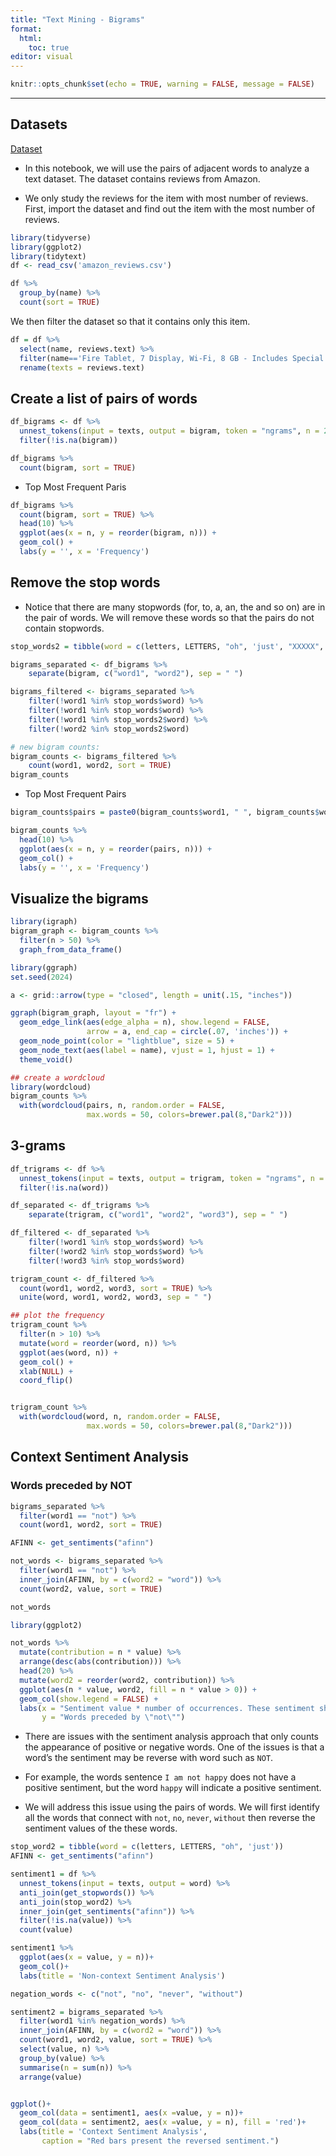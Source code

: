 ```yaml
---
title: "Text Mining - Bigrams"
format: 
  html: 
    toc: true
editor: visual
---
```


```r
knitr::opts_chunk$set(echo = TRUE, warning = FALSE, message = FALSE)
```

------------------------------------------------------------------------


## Datasets

[Dataset](amazon_reviews.csv)

- In this notebook, we will use the pairs of adjacent words to analyze a text dataset.  The dataset contains reviews from Amazon. 

- We only study the reviews for the item with most number of reviews. First, import the dataset and find out the item with the most number of reviews. 


```r
library(tidyverse)
library(ggplot2)
library(tidytext)
df <- read_csv('amazon_reviews.csv')

df %>% 
  group_by(name) %>% 
  count(sort = TRUE)
```

We then filter the dataset so that it contains only this item. 

```r
df = df %>% 
  select(name, reviews.text) %>% 
  filter(name=='Fire Tablet, 7 Display, Wi-Fi, 8 GB - Includes Special Offers, Magenta') %>% 
  rename(texts = reviews.text)
```

## Create a list of pairs of words

```r
df_bigrams <- df %>%
  unnest_tokens(input = texts, output = bigram, token = "ngrams", n = 2) %>% 
  filter(!is.na(bigram))

df_bigrams %>%
  count(bigram, sort = TRUE)
```

- Top Most Frequent Paris

```r
df_bigrams %>%
  count(bigram, sort = TRUE) %>% 
  head(10) %>% 
  ggplot(aes(x = n, y = reorder(bigram, n))) +
  geom_col() +
  labs(y = '', x = 'Frequency')
```


## Remove the stop words

- Notice that there are many stopwords (for, to, a, an, the and so on) are in the pair of words. We will remove these words so that the pairs do not contain stopwords. 

```r

stop_words2 = tibble(word = c(letters, LETTERS, "oh", 'just', "XXXXX", "XXXX", "XX", "xxxx", "xxxxx", "xx"))

bigrams_separated <- df_bigrams %>%
    separate(bigram, c("word1", "word2"), sep = " ")

bigrams_filtered <- bigrams_separated %>%
    filter(!word1 %in% stop_words$word) %>%
    filter(!word1 %in% stop_words$word) %>%
    filter(!word1 %in% stop_words2$word) %>%
    filter(!word2 %in% stop_words2$word)

# new bigram counts:
bigram_counts <- bigrams_filtered %>% 
    count(word1, word2, sort = TRUE)
bigram_counts
```

- Top Most Frequent Pairs

```r
bigram_counts$pairs = paste0(bigram_counts$word1, " ", bigram_counts$word2)

bigram_counts %>% 
  head(10) %>% 
  ggplot(aes(x = n, y = reorder(pairs, n))) +
  geom_col() +
  labs(y = '', x = 'Frequency')
```


## Visualize the bigrams

```r
library(igraph)
bigram_graph <- bigram_counts %>%
  filter(n > 50) %>%
  graph_from_data_frame()

library(ggraph)
set.seed(2024)

a <- grid::arrow(type = "closed", length = unit(.15, "inches"))

ggraph(bigram_graph, layout = "fr") +
  geom_edge_link(aes(edge_alpha = n), show.legend = FALSE,
                 arrow = a, end_cap = circle(.07, 'inches')) +
  geom_node_point(color = "lightblue", size = 5) +
  geom_node_text(aes(label = name), vjust = 1, hjust = 1) +
  theme_void()
```

```r
## create a wordcloud
library(wordcloud) 
bigram_counts %>% 
  with(wordcloud(pairs, n, random.order = FALSE, 
                 max.words = 50, colors=brewer.pal(8,"Dark2")))

```

## 3-grams

```r

df_trigrams <- df %>%
  unnest_tokens(input = texts, output = trigram, token = "ngrams", n = 3) %>% 
  filter(!is.na(word))

df_separated <- df_trigrams %>%
    separate(trigram, c("word1", "word2", "word3"), sep = " ")

df_filtered <- df_separated %>%
    filter(!word1 %in% stop_words$word) %>%
    filter(!word2 %in% stop_words$word) %>% 
    filter(!word3 %in% stop_words$word)

trigram_count <- df_filtered %>% 
  count(word1, word2, word3, sort = TRUE) %>% 
  unite(word, word1, word2, word3, sep = " ")

## plot the frequency
trigram_count %>% 
  filter(n > 10) %>% 
  mutate(word = reorder(word, n)) %>% 
  ggplot(aes(word, n)) + 
  geom_col() + 
  xlab(NULL) + 
  coord_flip()


trigram_count %>% 
  with(wordcloud(word, n, random.order = FALSE, 
                 max.words = 50, colors=brewer.pal(8,"Dark2")))
```



## Context Sentiment Analysis

### Words preceded by NOT

```r
bigrams_separated %>%
  filter(word1 == "not") %>%
  count(word1, word2, sort = TRUE)

AFINN <- get_sentiments("afinn")

not_words <- bigrams_separated %>%
  filter(word1 == "not") %>%
  inner_join(AFINN, by = c(word2 = "word")) %>%
  count(word2, value, sort = TRUE)

not_words

library(ggplot2)

not_words %>%
  mutate(contribution = n * value) %>%
  arrange(desc(abs(contribution))) %>%
  head(20) %>%
  mutate(word2 = reorder(word2, contribution)) %>%
  ggplot(aes(n * value, word2, fill = n * value > 0)) +
  geom_col(show.legend = FALSE) +
  labs(x = "Sentiment value * number of occurrences. These sentiment should be reversed",
       y = "Words preceded by \"not\"")
```



- There are issues with the sentiment analysis approach that only counts the appearance of positive or negative words. One of the issues is that a word’s the sentiment may be reverse with word such as `NOT`. 

- For example, the words sentence `I am not happy` does not have a positive sentiment, but the word `happy` will indicate a positive sentiment. 

- We will address this issue using the pairs of words. We will first identify all the words that connect with `not`, `no`, `never`, `without` then reverse the sentiment values of the these words.

```r
stop_word2 = tibble(word = c(letters, LETTERS, "oh", 'just'))
AFINN <- get_sentiments("afinn")

sentiment1 = df %>%
  unnest_tokens(input = texts, output = word) %>% 
  anti_join(get_stopwords()) %>% 
  anti_join(stop_word2) %>% 
  inner_join(get_sentiments("afinn")) %>% 
  filter(!is.na(value)) %>% 
  count(value)

sentiment1 %>% 
  ggplot(aes(x = value, y = n))+
  geom_col()+  
  labs(title = 'Non-context Sentiment Analysis')

negation_words <- c("not", "no", "never", "without")

sentiment2 = bigrams_separated %>%
  filter(word1 %in% negation_words) %>%
  inner_join(AFINN, by = c(word2 = "word")) %>%
  count(word1, word2, value, sort = TRUE) %>% 
  select(value, n) %>% 
  group_by(value) %>% 
  summarise(n = sum(n)) %>% 
  arrange(value)


ggplot()+
  geom_col(data = sentiment1, aes(x =value, y = n))+
  geom_col(data = sentiment2, aes(x =value, y = n), fill = 'red')+
  labs(title = 'Context Sentiment Analysis',
       caption = "Red bars present the reversed sentiment.")

```
